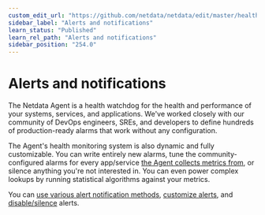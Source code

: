 ```yaml
---
custom_edit_url: "https://github.com/netdata/netdata/edit/master/health/README.md"
sidebar_label: "Alerts and notifications"
learn_status: "Published"
learn_rel_path: "Alerts and notifications"
sidebar_position: "254.0"
---
```

# Alerts and notifications

The Netdata Agent is a health watchdog for the health and performance of your systems, services, and applications. We've
worked closely with our community of DevOps engineers, SREs, and developers to define hundreds of production-ready
alarms that work without any configuration.

The Agent's health monitoring system is also dynamic and fully customizable. You can write entirely new alarms, tune the
community-configured alarms for every app/service [the Agent collects metrics from](/docs/nightly/data-collection/monitor-anything), or
silence anything you're not interested in. You can even power complex lookups by running statistical algorithms against
your metrics.

You can [use various alert notification methods](/docs/nightly/alerts-and-notifications/notifications), 
[customize alerts](/docs/nightly/alerts-and-notifications/configure-alerts), and 
[disable/silence](/docs/nightly/alerts-and-notifications/configure-alerts#disable-or-silence-alerts) alerts.
